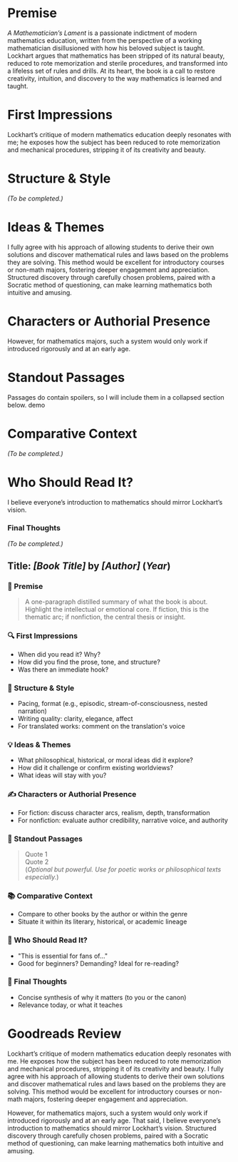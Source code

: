 <Book 
  cover="/images/books/a-mathematicians-lament.jpg"
  name="A Mathematician's Lament"
  author="Paul Lockhart"
  link="https://www.goodreads.com/book/show/6232657-a-mathematician-s-lament?from_search=true&from_srp=true&qid=UCKw6yCYu4&rank=1"
/>



<Book  
  cover="/images/books/a-mathematicians-lament.jpg"  
  name="A Mathematician's Lament"  
  author="Paul Lockhart"  
  link="https://www.goodreads.com/book/show/6232657-a-mathematician-s-lament?from_search=true&from_srp=true&qid=UCKw6yCYu4&rank=1"  
/>

# Premise  
*A Mathematician’s Lament* is a passionate indictment of modern mathematics education, written from the perspective of a working mathematician 
disillusioned with how his beloved subject is taught. Lockhart argues that mathematics has been stripped of its natural beauty, reduced to rote memorization and sterile procedures, and transformed into a lifeless set of rules and drills. At its heart, the book is a call to restore creativity, intuition, and discovery to the way mathematics is learned and taught.

# First Impressions  
Lockhart’s critique of modern mathematics education deeply resonates with me; he exposes how the subject has been reduced to rote memorization and mechanical procedures, stripping it of its creativity and beauty.

# Structure & Style  
*(To be completed.)*

# Ideas & Themes  
I fully agree with his approach of allowing students to derive their own solutions and discover mathematical rules and laws based on the problems they are solving. This method would be excellent for introductory courses or non-math majors, fostering deeper engagement and appreciation. Structured discovery through carefully chosen problems, paired with a Socratic method of questioning, can make learning mathematics both intuitive and amusing.

# Characters or Authorial Presence  
However, for mathematics majors, such a system would only work if introduced rigorously and at an early age.

# Standout Passages  
Passages do contain spoilers, so I will include them in a collapsed section below. 
<Collapse title="Standout Passages">
demo
</Collapse>

# Comparative Context  
*(To be completed.)*

# Who Should Read It?  
I believe everyone’s introduction to mathematics should mirror Lockhart’s vision.

### Final Thoughts  
*(To be completed.)*

























## Title: *[Book Title]* by *[Author]* (*Year*)

### 🧠 Premise  
> A one-paragraph distilled summary of what the book is about. Highlight the intellectual or emotional core. If fiction, this is the thematic arc; if nonfiction, the central thesis or insight.

### 🔍 First Impressions  
- When did you read it? Why?  
- How did you find the prose, tone, and structure?  
- Was there an immediate hook?  

### 🧱 Structure & Style  
- Pacing, format (e.g., episodic, stream-of-consciousness, nested narration)  
- Writing quality: clarity, elegance, affect  
- For translated works: comment on the translation's voice  

### 💡 Ideas & Themes  
- What philosophical, historical, or moral ideas did it explore?  
- How did it challenge or confirm existing worldviews?  
- What ideas will stay with you?  

### ✍️ Characters or Authorial Presence  
- For fiction: discuss character arcs, realism, depth, transformation  
- For nonfiction: evaluate author credibility, narrative voice, and authority  

### 🧭 Standout Passages  
> Quote 1  
> Quote 2  
(*Optional but powerful. Use for poetic works or philosophical texts especially.*)

### 📚 Comparative Context  
- Compare to other books by the author or within the genre  
- Situate it within its literary, historical, or academic lineage  

### 🎯 Who Should Read It?  
- "This is essential for fans of…"  
- Good for beginners? Demanding? Ideal for re-reading?  

### 🧾 Final Thoughts  
- Concise synthesis of why it matters (to you or the canon)  
- Relevance today, or what it teaches  










# Goodreads Review 
Lockhart’s critique of modern mathematics education deeply resonates with me. He exposes how the subject has been reduced to rote memorization and mechanical procedures, stripping it of its creativity and beauty. I fully agree with his approach of allowing students to derive their own solutions and discover mathematical rules and laws based on the problems they are solving. This method would be excellent for introductory courses or non-math majors, fostering deeper engagement and appreciation.

However, for mathematics majors, such a system would only work if introduced rigorously and at an early age. That said, I believe everyone’s introduction to mathematics should mirror Lockhart’s vision. Structured discovery through carefully chosen problems, paired with a Socratic method of questioning, can make learning mathematics both intuitive and amusing.